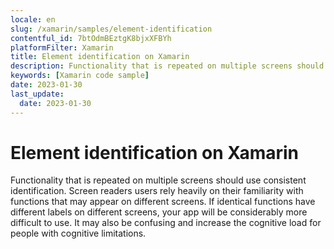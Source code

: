 ```yaml
---
locale: en
slug: /xamarin/samples/element-identification
contentful_id: 7btOdmBEztgK8bjxXFBYh
platformFilter: Xamarin
title: Element identification on Xamarin
description: Functionality that is repeated on multiple screens should use consistent identification.
keywords: [Xamarin code sample]
date: 2023-01-30
last_update:
  date: 2023-01-30
---
```


# Element identification on Xamarin

Functionality that is repeated on multiple screens should use consistent identification. Screen readers users rely heavily on their familiarity with functions that may appear on different screens. If identical functions have different labels on different screens, your app will be considerably more difficult to use. It may also be confusing and increase the cognitive load for people with cognitive limitations.

<CodeSample id="element-identification" locale="en" platform="xamarin"/>
